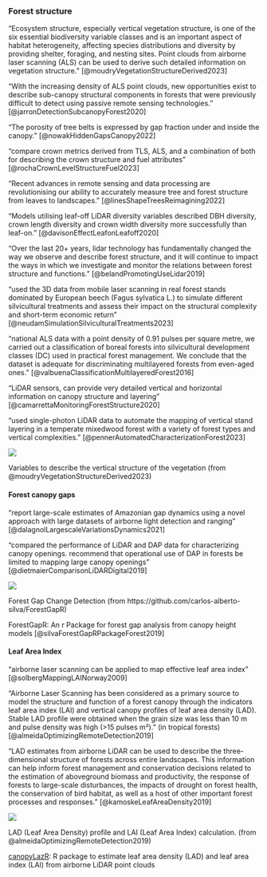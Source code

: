 
### Forest structure

"Ecosystem structure, especially vertical vegetation structure, is one of the six essential biodiversity variable classes and is an important aspect of habitat heterogeneity, affecting species distributions and diversity by providing shelter, foraging, and nesting sites. Point clouds from airborne laser scanning (ALS) can be used to derive such detailed information on vegetation structure." [@moudryVegetationStructureDerived2023]

"With the increasing density of ALS point clouds, new opportunities exist to describe sub-canopy structural components in forests that were previously difficult to detect using passive remote sensing technologies." [@jarronDetectionSubcanopyForest2020]

"The porosity of tree belts is expressed by gap fraction under and inside the canopy." [@nowakHiddenGapsCanopy2022]

"compare crown metrics derived from TLS, ALS, and a combination of both for describing the crown structure and fuel attributes" [@rochaCrownLevelStructureFuel2023]

"Recent advances in remote sensing and data processing are revolutionising our ability to accurately measure tree and forest structure from leaves to landscapes." [@linesShapeTreesReimagining2022]

"Models utilising leaf-off LiDAR diversity variables described DBH diversity, crown length diversity and crown width diversity more successfully than leaf-on." [@davisonEffectLeafonLeafoff2020]

"Over the last 20+ years, lidar technology has fundamentally changed the way we observe and describe forest structure, and it will continue to impact the ways in which we investigate
and monitor the relations between forest structure and functions."  [@belandPromotingUseLidar2019]


"used the 3D data from mobile laser scanning in real forest stands dominated by European beech (Fagus sylvatica L.) to simulate different silvicultural treatments and assess their impact on the structural complexity and short-term economic return" [@neudamSimulationSilviculturalTreatments2023]

"national ALS data with a point density of 0.91 pulses per square metre, we carried out a classification of boreal forests into silvicultural development classes (DC) used in practical forest management. We conclude that the dataset is adequate for discriminating multilayered forests from even-aged ones." [@valbuenaClassificationMultilayeredForest2016]

"LiDAR sensors, can provide very detailed vertical and horizontal information on canopy structure and layering" [@camarrettaMonitoringForestStructure2020]

"used single-photon LiDAR data to automate the mapping of vertical stand layering in a temperate mixedwood forest with a variety of forest types and vertical complexities." [@pennerAutomatedCharacterizationForest2023]


::: {#fig-forest-structure}
![](https://onlinelibrary.wiley.com/cms/asset/a1635e91-2b86-4c09-8fdd-e7a43ee1ca9a/ddi13644-fig-0001-m.jpg)

Variables to describe the vertical structure of the vegetation (from @moudryVegetationStructureDerived2023)
:::


#### Forest canopy gaps

"report large-scale estimates of Amazonian gap dynamics using a novel approach with large datasets of airborne light detection and ranging" [@dalagnolLargescaleVariationsDynamics2021]

"compared the performance of LiDAR and DAP data for characterizing canopy openings. 
recommend that operational use of DAP in forests be limited to mapping large canopy openings" [@dietmaierComparisonLiDARDigital2019]

::: {#fig-canopy-gaps}
![](https://raw.githubusercontent.com/carlos-alberto-silva/ForestGapR/master/readme/fig_4.png)

Forest Gap Change Detection (from https://github.com/carlos-alberto-silva/ForestGapR)
:::

ForestGapR: An r Package for forest gap analysis from canopy height models [@silvaForestGapRPackageForest2019]

#### Leaf Area Index

"airborne laser scanning can be applied to map effective leaf area
index" [@solbergMappingLAINorway2009]

"Airborne Laser Scanning has been considered as a primary source to model the structure and function of a forest canopy through the indicators leaf area index (LAI) and vertical canopy profiles of leaf area density (LAD). Stable LAD profile were obtained when the grain size was less than 10 m and pulse density was high (>15 pulses m²)." (in tropical forests) [@almeidaOptimizingRemoteDetection2019]

"LAD estimates from airborne LiDAR can be used to describe the three-dimensional structure of forests across entire landscapes. This information can help inform forest management and conservation decisions related to the estimation of aboveground biomass and productivity, the response of forests to large-scale disturbances, the impacts of drought on forest health, the conservation of bird habitat, as well as a host of other important forest processes and responses." [@kamoskeLeafAreaDensity2019]


::: {#fig-lai}
![](https://www.researchgate.net/profile/Danilo-Almeida/publication/330203798/figure/fig4/AS:712488966447105@1546882015531/LAD-Leaf-Area-Density-profile-and-LAI-Leaf-Area-Index-calculation-Gray-voxels.ppm)

LAD (Leaf Area Density) profile and LAI (Leaf Area Index) calculation. (from @almeidaOptimizingRemoteDetection2019)
:::

[canopyLazR](https://github.com/akamoske/canopyLazR): R package to estimate leaf area density (LAD) and leaf area index (LAI) from airborne LiDAR point clouds